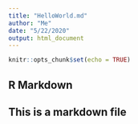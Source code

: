 ```yaml
---
title: "HelloWorld.md"
author: "Me"
date: "5/22/2020"
output: html_document
---
```


```r
knitr::opts_chunk$set(echo = TRUE)
```

## R Markdown

## This is a markdown file